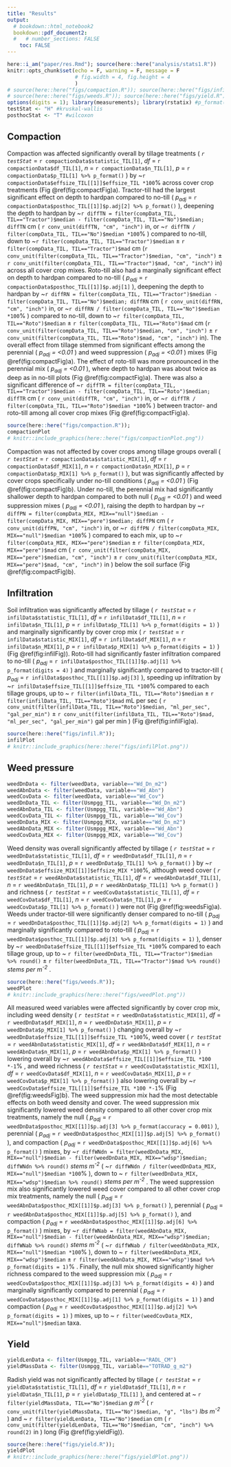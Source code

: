```yaml
---
title: "Results"
output: 
  # bookdown::html_notebook2
  bookdown::pdf_document2:
  #   # number_sections: FALSE
    toc: FALSE
---
```



```r
here::i_am("paper/res.Rmd"); source(here::here("analysis/stats1.R"))
knitr::opts_chunk$set(echo = F, warning = F, message = F
                      # fig.width = 4, fig.height = 4
                      )
# source(here::here("figs/compaction.R")); source(here::here("figs/infil.R"))
# source(here::here("figs/weeds.R")); source(here::here("figs/yield.R"))
options(digits = 1); library(measurements); library(rstatix) #p_format()
testStat <- "H" #kruskal-wallis
posthocStat <- "T" #wilcoxon
```


## Compaction


Compaction was affected significantly overall by tillage treatments (
*`r testStat`* = `r compactionData$statistic_TIL[1]`, 
*df* = `r compactionData$df_TIL[1]`, 
*n* = `r compactionData$n_TIL[1]`, 
*p* = `r compactionData$p_TIL[1] %>% p_format()`
) by 
~`r compactionData$effsize_TIL[[1]]$effsize_TIL *100`% 
across cover crop treatments (Fig \@ref(fig:compactFig)a).
Tractor-till had the largest significant effect on depth to hardpan compared to no-till (
*p~adj~* = `r compactionData$posthoc_TIL[[1]]$p.adj[2] %>% p_format()`
), 
deepening the depth to hardpan by 
~`r diffTN = filter(compData_TIL, TIL=="Tractor")$median - filter(compData_TIL, TIL=="No")$median; diffTN` cm (
`r conv_unit(diffTN, "cm", "inch")` in, 
or ~`r diffTN / filter(compData_TIL, TIL=="No")$median *100`%
) compared to no-till, 
down to 
~`r filter(compData_TIL, TIL=="Tractor")$median` ± 
`r filter(compData_TIL, TIL=="Tractor")$mad` cm 
(`r conv_unit(filter(compData_TIL, TIL=="Tractor")$median, "cm", "inch")` ± 
`r conv_unit(filter(compData_TIL, TIL=="Tractor")$mad, "cm", "inch")` in)
across all cover crop mixes.
Roto-till also had a marginally significant effect on depth to hardpan compared to no-till (
*p~adj~* = `r compactionData$posthoc_TIL[[1]]$p.adj[1]`
), 
deepening the depth to hardpan by 
~`r diffRN = filter(compData_TIL, TIL=="Tractor")$median - filter(compData_TIL, TIL=="No")$median; diffRN` cm (
`r conv_unit(diffRN, "cm", "inch")` in, 
or ~`r diffRN / filter(compData_TIL, TIL=="No")$median *100`%
) compared to no-till, down to 
~`r filter(compData_TIL, TIL=="Roto")$median` ± 
`r filter(compData_TIL, TIL=="Roto")$mad` cm
(`r conv_unit(filter(compData_TIL, TIL=="Roto")$median, "cm", "inch")` ± 
`r conv_unit(filter(compData_TIL, TIL=="Roto")$mad, "cm", "inch")` in).
The overall effect from tillage stemmed from significant effects among the perennial (
*p~adj~ = <0.01*
) and weed suppression (
*p~adj~ = <0.01*
) mixes (Fig \@ref(fig:compactFig)a).
The effect of roto-till was more pronounced in the perennial mix (
*p~adj~ = <0.01*
), where depth to hardpan was about twice as deep as in no-till plots (Fig \@ref(fig:compactFig)a).
There was also a significant difference of 
~`r diffTR = filter(compData_TIL, TIL=="Tractor")$median - filter(compData_TIL, TIL=="Roto")$median; diffTR` cm (
`r conv_unit(diffTR, "cm", "inch")` in, 
or ~`r diffTR / filter(compData_TIL, TIL=="Roto")$median *100`%
) between tractor- and roto-till among all cover crop mixes (Fig \@ref(fig:compactFig)a).
<!-- test-static-vals? -->

```r
source(here::here("figs/compaction.R")); 
compactionPlot
# knitr::include_graphics(here::here("figs/compactionPlot.png"))
```

Compaction was not affected by cover crops among tillage groups overall (
*`r testStat`* = `r compactionData$statistic_MIX[1]`,
*df* = `r compactionData$df_MIX[1]`, 
*n* = `r compactionData$n_MIX[1]`, 
*p* = `r compactionData$p_MIX[1] %>% p_format()`
), but was significantly affected by cover crops specifically under no-till conditions (
<!-- *Holm-corrected alpha = 0.01*,  -->
<!-- *df = 3*, -->
<!-- *n = 6*, -->
*p~adj~ = <0.01*
) (Fig \@ref(fig:compactFig)b).
Under no-till, the perennial mix had significantly shallower depth to hardpan compared to both null (
<!-- *Holm-corrected alpha = 0.01*, -->
*p~adj~ = <0.01*
) and weed suppression mixes (
<!-- *Holm-corrected alpha = 0.01*,  -->
*p~adj~ = <0.01*
),
raising the depth to hardpan by 
<!-- ###(specific, by eye) -->
~`r diffPN = filter(compData_MIX, MIX=="null")$median - filter(compData_MIX, MIX=="pere")$median; diffPN` cm (
`r conv_unit(diffPN, "cm", "inch")` in, 
or ~`r diffPN / filter(compData_MIX, MIX=="null")$median *100`%
) compared to each mix,
up to 
~`r filter(compData_MIX, MIX=="pere")$median` ± 
`r filter(compData_MIX, MIX=="pere")$mad` cm 
(
`r conv_unit(filter(compData_MIX, MIX=="pere")$median, "cm", "inch")` ± 
`r conv_unit(filter(compData_MIX, MIX=="pere")$mad, "cm", "inch")` in
) below the soil surface
(Fig \@ref(fig:compactFig)b).


## Infiltration


Soil infiltration was significantly affected by tillage (
*`r testStat`* = `r infilData$statistic_TIL[1]`,
*df* = `r infilData$df_TIL[1]`, 
*n* = `r infilData$n_TIL[1]`, 
*p* = `r infilData$p_TIL[1] %>% p_format(digits = 1)`
) and marginally significantly by cover crop mix (
*`r testStat`* = `r infilData$statistic_MIX[1]`,
*df* = `r infilData$df_MIX[1]`, 
*n* = `r infilData$n_MIX[1]`, 
*p* = `r infilData$p_MIX[1] %>% p_format(digits = 1)`
) (Fig \@ref(fig:infilFig)).
Roto-till had significantly faster infiltration compared to no-till (
*p~adj~* = `r infilData$posthoc_TIL[[1]]$p.adj[1] %>% p_format(digits = 4)`
) and marginally significantly compared to tractor-till (
*p~adj~* = `r infilData$posthoc_TIL[[1]]$p.adj[3]`
), speeding up infiltration by 
~`r infilData$effsize_TIL[[1]]$effsize_TIL *100`% 
compared to each tillage groups, 
up to 
~ `r filter(infilData_TIL, TIL=="Roto")$median` ±
`r filter(infilData_TIL, TIL=="Roto")$mad` mL per sec
(
`r conv_unit(filter(infilData_TIL, TIL=="Roto")$median, "ml_per_sec", "gal_per_min")` ±
`r conv_unit(filter(infilData_TIL, TIL=="Roto")$mad, "ml_per_sec", "gal_per_min")` gal per min
)
(Fig \@ref(fig:infilFig)a).


```r
source(here::here("figs/infil.R")); 
infilPlot
# knitr::include_graphics(here::here("figs/infilPlot.png"))
```


## Weed pressure


```r
weedDnData <- filter(weedData, variable=="Wd_Dn_m2")
weedAbnData <- filter(weedData, variable=="Wd_Abn")
weedCovData <- filter(weedData, variable=="Wd_Cov")
weedDnData_TIL <- filter(Usmpgg_TIL, variable=="Wd_Dn_m2")
weedAbnData_TIL <- filter(Usmpgg_TIL, variable=="Wd_Abn")
weedCovData_TIL <- filter(Usmpgg_TIL, variable=="Wd_Cov")
weedDnData_MIX <- filter(Usmpgg_MIX, variable=="Wd_Dn_m2")
weedAbnData_MIX <- filter(Usmpgg_MIX, variable=="Wd_Abn")
weedCovData_MIX <- filter(Usmpgg_MIX, variable=="Wd_Cov")
```

Weed density was overall significantly affected by tillage (
*`r testStat`* = `r weedDnData$statistic_TIL[1]`, 
*df* = `r weedDnData$df_TIL[1]`, 
*n* = `r weedDnData$n_TIL[1]`, 
*p* = `r weedDnData$p_TIL[1] %>% p_format()`
) by 
~`r weedDnData$effsize_MIX[[1]]$effsize_MIX *100`%, 
although weed cover (
*`r testStat`* = `r weedAbnData$statistic_TIL[1]`, 
*df* = `r weedAbnData$df_TIL[1]`, 
*n* = `r weedAbnData$n_TIL[1]`, 
*p* = `r weedAbnData$p_TIL[1] %>% p_format()`
) and richness (
*`r testStat`* = `r weedCovData$statistic_TIL[1]`, 
*df* = `r weedCovData$df_TIL[1]`, 
*n* = `r weedCovData$n_TIL[1]`, 
*p* = `r weedCovData$p_TIL[1] %>% p_format()`
) were not 
(Fig \@ref(fig:weedsFig)a). 
Weeds under tractor-till were significantly denser compared to no-till (
*p~adj~* = `r weedDnData$posthoc_TIL[[1]]$p.adj[2] %>% p_format(digits = 1)`
) and marginally significantly compared to roto-till (
*p~adj~* = `r weedDnData$posthoc_TIL[[1]]$p.adj[3] %>% p_format(digits = 1)`
), denser by 
~`r weedDnData$effsize_TIL[[1]]$effsize_TIL *100`% 
compared to each tillage group, 
up to 
~ `r filter(weedDnData_TIL, TIL=="Tractor")$median %>% round()` ±
`r filter(weedDnData_TIL, TIL=="Tractor")$mad %>% round()` *stems per m^-2^*
.

```r
source(here::here("figs/weeds.R")); 
weedPlot
# knitr::include_graphics(here::here("figs/weedPlot.png"))
```

All measured weed variables were affected significantly by cover crop mix, including 
weed density (
*`r testStat`* = `r weedDnData$statistic_MIX[1]`,
*df* = `r weedDnData$df_MIX[1]`, 
*n* = `r weedDnData$n_MIX[1]`, 
*p* = `r weedDnData$p_MIX[1] %>% p_format()`
) changing overall by
~`r weedDnData$effsize_TIL[[1]]$effsize_TIL *100`%, 
weed cover (
*`r testStat`* = `r weedAbnData$statistic_MIX[1]`,
*df* = `r weedAbnData$df_MIX[1]`, 
*n* = `r weedAbnData$n_MIX[1]`, 
*p* = `r weedAbnData$p_MIX[1] %>% p_format()`
) lowering overall by
~`r weedAbnData$effsize_TIL[[1]]$effsize_TIL *100 *-1`% 
, and 
weed richness (
*`r testStat`* = `r weedCovData$statistic_MIX[1]`,
*df* = `r weedCovData$df_MIX[1]`, 
*n* = `r weedCovData$n_MIX[1]`, 
*p* = `r weedCovData$p_MIX[1] %>% p_format()`
) also lowering overall by
~`r weedCovData$effsize_TIL[[1]]$effsize_TIL *100 *-1`%
(Fig \@ref(fig:weedsFig)b). 
The weed suppression mix had the most detectable effects on both weed density and cover.
The weed suppression mix significantly lowered weed density compared to all other cover crop mix treatments, namely the null (
*p~adj~* = `r weedDnData$posthoc_MIX[[1]]$p.adj[3] %>% p_format(accuracy = 0.001)`
), perennial (
*p~adj~* = `r weedDnData$posthoc_MIX[[1]]$p.adj[5] %>% p_format()`
), and compaction (
*p~adj~* = `r weedDnData$posthoc_MIX[[1]]$p.adj[6] %>% p_format()`
) mixes, by 
~`r diffWNdn = filter(weedDnData_MIX, MIX=="null")$median - filter(weedDnData_MIX, MIX=="wdsp")$median; diffWNdn %>% round()` *stems m^-2^* (
<!-- `r 1 / conv_unit(diffWNdn, "m2", "ft2")`  -->
<!-- *stems ft^-2^*, or  -->
~`r diffWNdn / filter(weedDnData_MIX, MIX=="null")$median *100`%
), down to 
~ `r filter(weedDnData_MIX, MIX=="wdsp")$median %>% round()` 
<!-- `r filter(weedDnData_MIX, MIX=="wdsp")$mad %>% p_format(digits = 2)`  -->
*stems per m^-2^*
<!-- ( -->
<!-- conv_, or  -->
<!-- **%%%** -->
<!-- ) -->
.
The weed suppression mix also significantly lowered weed cover compared to all other cover crop mix treatments, namely the null (
*p~adj~* = `r weedAbnData$posthoc_MIX[[1]]$p.adj[3] %>% p_format()`
), perennial (
*p~adj~* = `r weedAbnData$posthoc_MIX[[1]]$p.adj[5] %>% p_format()`
), and compaction (
*p~adj~* = `r weedAbnData$posthoc_MIX[[1]]$p.adj[6] %>% p_format()`
) mixes, by 
~`r diffWNab = filter(weedAbnData_MIX, MIX=="null")$median - filter(weedAbnData_MIX, MIX=="wdsp")$median; diffWNab %>% round()` *stems m^-2^* (
<!-- `r 1 / conv_unit(diffWNab, "m2", "ft2") %>% round(2)` *stems ft^-2^*, or -->
~`r diffWNab / filter(weedAbnData_MIX, MIX=="null")$median *100`%
), down to 
~ `r filter(weedAbnData_MIX, MIX=="wdsp")$median` ±
`r filter(weedAbnData_MIX, MIX=="wdsp")$mad %>% p_format(digits = 1)`%
<!-- ( -->
<!-- conv_, or  -->
<!-- **%%%** -->
<!-- ) -->
.
Finally, the null mix showed significantly higher richness compared to the weed suppression mix (
*p~adj~* = `r weedCovData$posthoc_MIX[[1]]$p.adj[3] %>% p_format(digits = 4)`
) and marginally significantly compared to perennial (
*p~adj~* = `r weedCovData$posthoc_MIX[[1]]$p.adj[1] %>% p_format(digits = 1)`
) and compaction (
*p~adj~* = `r weedCovData$posthoc_MIX[[1]]$p.adj[2] %>% p_format(digits = 1)`
) mixes,
<!-- by  -->
<!-- ~ **##** +-  -->
<!-- **##** ( -->
<!-- conv_, or  -->
<!-- **%%%** -->
<!-- ), -->
up to 
~ `r filter(weedCovData_MIX, MIX=="null")$median` 
<!-- `r filter(weedCovData_MIX, MIX=="null")$mad %>% p_format(digits = 1)`  -->
taxa.
<!-- The null mix also had marginally significantly higher weed density compared to the weed suppression mix ( -->
<!-- *p~adj~* = `r weedDnData$posthoc_MIX[[1]]$p.adj[3] %>% p_format()` -->
<!-- ) and marginally significantly compared to perennial ( -->
<!-- *p~adj~* = `r weedDnData$posthoc_MIX[[1]]$p.adj[1]` -->
<!-- ) and compaction ( -->
<!-- *p~adj~* = `r weedDnData$posthoc_MIX[[1]]$p.adj[2]` -->
<!-- ) mixes, -->
<!-- by  -->
<!-- ~ **##** +-  -->
<!-- **##** ( -->
<!-- conv_, or  -->
<!-- **%%%** -->
<!-- ), -->
<!-- up to  -->
<!-- ~ `r filter(weedDnData_MIX, MIX=="null")$median` ± -->
<!-- `r filter(weedDnData_MIX, MIX=="null")$mad` *stems m^-2^*. -->



## Yield


```r
yieldLenData <- filter(Usmpgg_TIL, variable=="RADL_CM")
yieldMassData <- filter(Usmpgg_TIL, variable=="TOTRAD_g_m2")
```

Radish yield was not significantly affected by tillage (
*`r testStat`* = `r yieldData$statistic_TIL[1]`, 
*df* = `r yieldData$df_TIL[1]`, 
*n* = `r yieldData$n_TIL[1]`, 
*p* = `r yieldData$p_TIL[1]`
), and centered at 
~ `r filter(yieldMassData, TIL=="No")$median` 
<!-- `r filter(yieldMassData, TIL=="No")$mad %>% p_format(digits = 2)`  -->
*g m^-2^*
(
`r conv_unit(filter(yieldMassData, TIL=="No")$median, "g", "lbs")` 
<!-- `r conv_unit(filter(yieldMassData, TIL=="No")$mad, "g", "lbs") %>% p_format(digits = 2)`  -->
*lbs m^-2^*
) and 
~ `r filter(yieldLenData, TIL=="No")$median` cm 
<!-- ± -->
<!-- `r filter(yieldMassData, TIL=="No")$mad` cm -->
(
`r conv_unit(filter(yieldLenData, TIL=="No")$median, "cm", "inch") %>% round(2)` in
<!-- ± -->
<!-- `r conv_unit(filter(yieldMassData, TIL=="No")$mad, "cm", "inch")` in -->
)
long (Fig \@ref(fig:yieldFig)).

```r
source(here::here("figs/yield.R")); 
yieldPlot
# knitr::include_graphics(here::here("figs/yieldPlot.png"))
```
